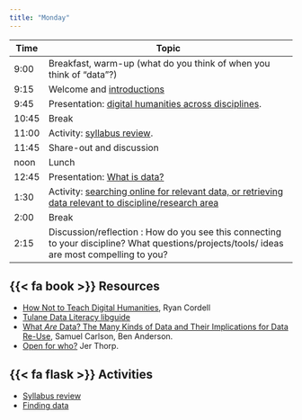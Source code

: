 ```yaml
---
title: "Monday"
---
```


| Time  | Topic                                                                                                                                       |
|-------|---------------------------------------------------------------------------------------------------------------------------------------------|
| 9:00  | Breakfast, warm-up (what do you think of when you think of "data"?)                                                                         |
| 9:15  | Welcome and [introductions](slides/01_intro.pdf)                                                                                            |
| 9:45  | Presentation: [digital humanities across disciplines](slides/02_digital_humanities.pdf).                                                    |
| 10:45 | Break                                                                                                                                       |
| 11:00 | Activity: [syllabus review](syllabus_review.qmd).                                                                                           |
| 11:45 | Share-out and discussion                                                                                                                    |
| noon  | Lunch                                                                                                                                       |
| 12:45 | Presentation: [What is data?](slides/03_data.pdf)                                                                                           |
| 1:30  | Activity: [searching online for relevant data, or retrieving data relevant to discipline/research area](finding_data.qmd)                   |
| 2:00  | Break                                                                                                                                       |
| 2:15  | Discussion/reflection : How do you see this connecting to your discipline? What questions/projects/tools/ ideas are most compelling to you? |

## {{< fa book >}} Resources

-   [How Not to Teach Digital Humanities](https://dhdebates.gc.cuny.edu/read/untitled/section/31326090-9c70-4c0a-b2b7-74361582977e#ch36), Ryan Cordell
-   [Tulane Data Literacy libguide](https://libguides.tulane.edu/datalit/defined)
-   [What *Are* Data? The Many Kinds of Data and Their Implications for Data Re-Use](https://doi.org/10.1111/j.1083-6101.2007.00342.x), Samuel Carlson, Ben Anderson.
-   [Open for who?](https://medium.com/memo-random/open-for-who-ce698a8de79c#.uxjqzre9b) Jer Thorp.

## {{< fa flask >}} Activities

-   [Syllabus review](syllabus_review.qmd)
-   [Finding data](finding_data.qmd)
